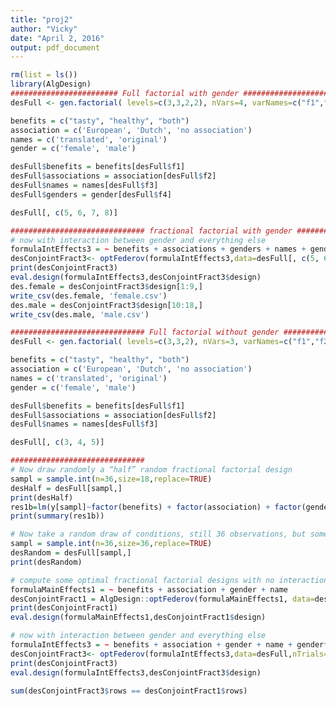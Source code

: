 ```yaml
---
title: "proj2"
author: "Vicky"
date: "April 2, 2016"
output: pdf_document
---
```

```r
rm(list = ls())
library(AlgDesign)
######################## Full factorial with gender ###########################################
desFull <- gen.factorial( levels=c(3,3,2,2), nVars=4, varNames=c("f1","f2","f3","f4"), center=FALSE)

benefits = c("tasty", "healthy", "both")
association = c('European', 'Dutch', 'no association')
names = c('translated', 'original')
gender = c('female', 'male')

desFull$benefits = benefits[desFull$f1]
desFull$associations = association[desFull$f2]
desFull$names = names[desFull$f3]
desFull$genders = gender[desFull$f4]

desFull[, c(5, 6, 7, 8)]

############################## fractional factorial with gender ###############################
# now with interaction between gender and everything else
formulaIntEffects3 = ~ benefits + associations + genders + names + genders*benefits + genders*associations + genders*names
desConjointFract3<- optFederov(formulaIntEffects3,data=desFull[, c(5, 6, 7, 8)],nTrials=18)
print(desConjointFract3)
eval.design(formulaIntEffects3,desConjointFract3$design)
des.female = desConjointFract3$design[1:9,]
write_csv(des.female, 'female.csv')
des.male = desConjointFract3$design[10:18,]
write_csv(des.male, 'male.csv')

############################## Full factorial without gender ##################################
desFull <- gen.factorial( levels=c(3,3,2), nVars=3, varNames=c("f1","f2","f3"), center=FALSE)

benefits = c("tasty", "healthy", "both")
association = c('European', 'Dutch', 'no association')
names = c('translated', 'original')
gender = c('female', 'male')

desFull$benefits = benefits[desFull$f1]
desFull$associations = association[desFull$f2]
desFull$names = names[desFull$f3]

desFull[, c(3, 4, 5)]

############################## 
# Now draw randomly a “half” random fractional factorial design
sampl = sample.int(n=36,size=18,replace=TRUE)
desHalf = desFull[sampl,]
print(desHalf)
res1b=lm(y[sampl]~factor(benefits) + factor(association) + factor(gender) + factor(name), data=desHalf)
print(summary(res1b))

# Now take a random draw of conditions, still 36 observations, but some conditions will be double counted (loss of information)
sampl = sample.int(n=36,size=36,replace=TRUE)
desRandom = desFull[sampl,]
print(desRandom)

# compute some optimal fractional factorial designs with no interaction
formulaMainEffects1 = ~ benefits + association + gender + name
desConjointFract1 = AlgDesign::optFederov(formulaMainEffects1, data=desFull, nTrials=24)
print(desConjointFract1)
eval.design(formulaMainEffects1,desConjointFract1$design)

# now with interaction between gender and everything else
formulaIntEffects3 = ~ benefits + association + gender + name + gender*benefits + gender*association + gender*name
desConjointFract3<- optFederov(formulaIntEffects3,data=desFull,nTrials=24)
print(desConjointFract3)
eval.design(formulaIntEffects3,desConjointFract3$design)

sum(desConjointFract3$rows == desConjointFract1$rows)
```

